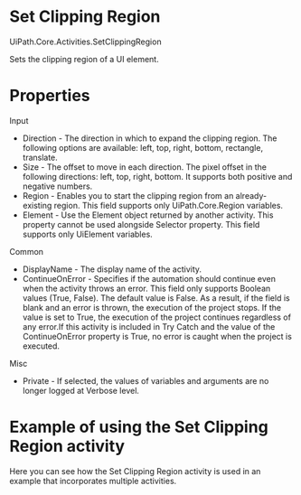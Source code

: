 ﻿# Set Clipping Region

UiPath.Core.Activities.SetClippingRegion

Sets the clipping region of a UI element.

# Properties

Input

* Direction - The direction in which to expand the clipping region. The following options are available: left, top, right, bottom, rectangle, translate.
* Size - The offset to move in each direction. The pixel offset in the following directions: left, top, right, bottom. It supports both positive and negative numbers.
* Region - Enables you to start the clipping region from an already-existing region. This field supports only UiPath.Core.Region variables.
* Element - Use the Element object returned by another activity. This property cannot be used alongside Selector property. This field supports only UiElement variables.

Common

* DisplayName - The display name of the activity.
* ContinueOnError - Specifies if the automation should continue even when the activity throws an error. This field only supports Boolean values (True, False). The default value is False. As a result, if the field is blank and an error is thrown, the execution of the project stops. If the value is set to True, the execution of the project continues regardless of any error.If this activity is included in Try Catch and the value of the ContinueOnError property is True, no error is caught when the project is executed.

Misc

* Private - If selected, the values of variables and arguments are no longer logged at Verbose level.

# Example of using the Set Clipping Region activity

Here you can see how the Set Clipping Region activity is used in an example that incorporates multiple activities.
